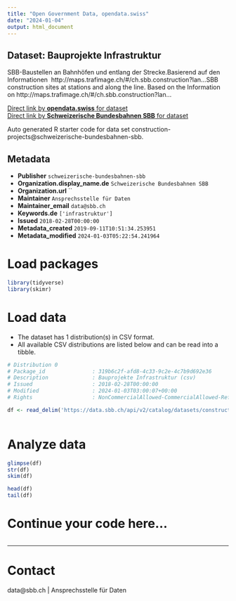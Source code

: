 ```yaml
---
title: "Open Government Data, opendata.swiss"
date: "2024-01-04"
output: html_document
---
```


## Dataset: Bauprojekte Infrastruktur

SBB-Baustellen an Bahnhöfen und entlang der Strecke.Basierend auf den Informationen  http://maps.trafimage.ch/#/ch.sbb.construction?lan...SBB construction sites at stations and along the line.
Based on the Information on http://maps.trafimage.ch/#/ch.sbb.construction?lan...

[Direct link by **opendata.swiss** for dataset](https://opendata.swiss/de/dataset/bauprojekte-infrastruktur)<br>
[Direct link by **Schweizerische Bundesbahnen SBB** for dataset](https://data.sbb.ch/explore/dataset/construction-projects/)

Auto generated R starter code for data set construction-projects@schweizerische-bundesbahnen-sbb.

## Metadata

- **Publisher** `schweizerische-bundesbahnen-sbb`
- **Organization.display_name.de** `Schweizerische Bundesbahnen SBB`
- **Organization.url** ``
- **Maintainer** `Ansprechsstelle für Daten`
- **Maintainer_email** `data@sbb.ch`
- **Keywords.de** `['infrastruktur']`
- **Issued** `2018-02-28T00:00:00`
- **Metadata_created** `2019-09-11T10:51:34.253951`
- **Metadata_modified** `2024-01-03T05:22:54.241964`


# Load packages

```r

library(tidyverse)
library(skimr)

```

# Load data

-   The dataset has 1 distribution(s) in CSV format.
-   All available CSV distributions are listed below and can be read into a tibble.

```r

# Distribution 0
# Package_id               : 319b6c2f-afd8-4c33-9c2e-4c7b9d692e36
# Description              : Bauprojekte Infrastruktur (csv)
# Issued                   : 2018-02-28T00:00:00
# Modified                 : 2024-01-03T03:00:07+00:00
# Rights                   : NonCommercialAllowed-CommercialAllowed-ReferenceRequired

df <- read_delim('https://data.sbb.ch/api/v2/catalog/datasets/construction-projects/exports/csv')



```

# Analyze data

```r

glimpse(df)
str(df)
skim(df)

head(df)
tail(df)

```

# Continue your code here...

```r

```

------------------------------------------------------------------------

# Contact

data@sbb.ch | Ansprechsstelle für Daten
